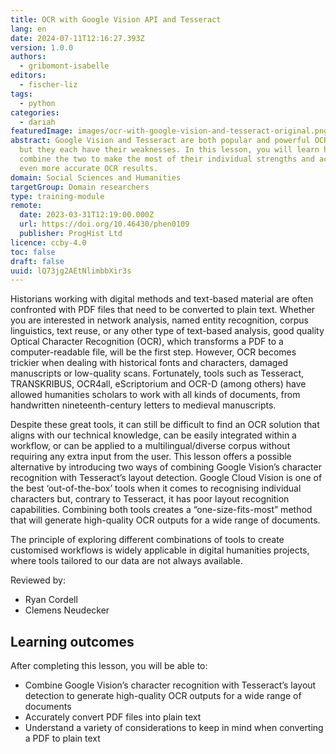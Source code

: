 ```yaml
---
title: OCR with Google Vision API and Tesseract
lang: en
date: 2024-07-11T12:16:27.393Z
version: 1.0.0
authors:
  - gribomont-isabelle
editors:
  - fischer-liz
tags:
  - python
categories:
  - dariah
featuredImage: images/ocr-with-google-vision-and-tesseract-original.png
abstract: Google Vision and Tesseract are both popular and powerful OCR tools,
  but they each have their weaknesses. In this lesson, you will learn how to
  combine the two to make the most of their individual strengths and achieve
  even more accurate OCR results.
domain: Social Sciences and Humanities
targetGroup: Domain researchers
type: training-module
remote:
  date: 2023-03-31T12:19:00.000Z
  url: https://doi.org/10.46430/phen0109
  publisher: ProgHist Ltd
licence: ccby-4.0
toc: false
draft: false
uuid: lQ73jg2AEtNlimbbXir3s
---
```

Historians working with digital methods and text-based material are often confronted with PDF files that need to be converted to plain text. Whether you are interested in network analysis, named entity recognition, corpus linguistics, text reuse, or any other type of text-based analysis, good quality Optical Character Recognition (OCR), which transforms a PDF to a computer-readable file, will be the first step. However, OCR becomes trickier when dealing with historical fonts and characters, damaged manuscripts or low-quality scans. Fortunately, tools such as Tesseract, TRANSKRIBUS, OCR4all, eScriptorium and OCR-D (among others) have allowed humanities scholars to work with all kinds of documents, from handwritten nineteenth-century letters to medieval manuscripts.

Despite these great tools, it can still be difficult to find an OCR solution that aligns with our technical knowledge, can be easily integrated within a workflow, or can be applied to a multilingual/diverse corpus without requiring any extra input from the user. This lesson offers a possible alternative by introducing two ways of combining Google Vision’s character recognition with Tesseract’s layout detection. Google Cloud Vision is one of the best ‘out-of-the-box’ tools when it comes to recognising individual characters but, contrary to Tesseract, it has poor layout recognition capabilities. Combining both tools creates a “one-size-fits-most” method that will generate high-quality OCR outputs for a wide range of documents.

The principle of exploring different combinations of tools to create customised workflows is widely applicable in digital humanities projects, where tools tailored to our data are not always available.

Reviewed by:
- Ryan Cordell
- Clemens Neudecker

## Learning outcomes
After completing this lesson, you will be able to:
- Combine Google Vision’s character recognition with Tesseract’s layout detection to generate high-quality OCR outputs for a wide range of documents
- Accurately convert PDF files into plain text
- Understand a variety of considerations to keep in mind when converting a PDF to plain text
